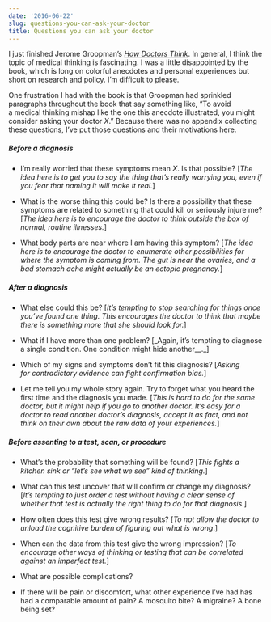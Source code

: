 ```yaml
---
date: '2016-06-22'
slug: questions-you-can-ask-your-doctor
title: Questions you can ask your doctor
---
```


I just finished Jerome Groopman's [_How Doctors Think_](https://en.wikipedia.org/wiki/How_Doctors_Think). In general, I think the topic of medical thinking is fascinating. I was a little disappointed by the book, which is long on colorful anecdotes and personal experiences but short on research and policy. I'm difficult to please.

One frustration I had with the book is that Groopman had sprinkled paragraphs throughout the book that say something like, "To avoid a medical thinking mishap like the one this anecdote illustrated, you might consider asking your doctor _X_." Because there was no appendix collecting these questions, I've put those questions and their motivations here.



##### Before a diagnosis







  * I'm really worried that these symptoms mean _X_. Is that possible? [_The idea here is to get you to say the thing that's really worrying you, even if you fear that naming it will make it real._]


  * What is the worse thing this could be? Is there a possibility that these symptoms are related to something that could kill or seriously injure me? [_The idea here is to encourage the doctor to think outside the box of normal, routine illnesses._]


  * What body parts are near where I am having this symptom? [_The idea here is to encourage the doctor to enumerate other possibilities for where the symptom is coming from. The gut is near the ovaries, and a bad stomach ache might actually be an ectopic pregnancy._]





##### After a diagnosis







  * What else could this be? [_It's tempting to stop searching for things once you've found one thing. This encourages the doctor to think that maybe there is something more that she should look for._]


  * What if I have more than one problem? [_Again, it's tempting to diagnose a single condition. One condition might hide another__._]


  * Which of my signs and symptoms don't fit this diagnosis? [_Asking for contradictory evidence can fight confirmation bias._]


  * Let me tell you my whole story again. Try to forget what you heard the first time and the diagnosis you made. [_This is hard to do for the same doctor, but it might help if you go to another doctor. It's easy for a doctor to read another doctor's diagnosis, accept it as fact, and not think on their own about the raw data of your experiences._]





##### Before assenting to a test, scan, or procedure







  * What's the probability that something will be found? [_This fights a kitchen sink or "let's see what we see" kind of thinking._]


  * What can this test uncover that will confirm or change my diagnosis? [_It's tempting to just order a test without having a clear sense of whether that test is actually the right thing to do for that diagnosis._]


  * How often does this test give wrong results? [_To not allow the doctor to unload the cognitive burden of figuring out what is wrong_.]


  * When can the data from this test give the wrong impression? [_To encourage other ways of thinking or testing that can be correlated against an imperfect test._]


  * What are possible complications?


  * If there will be pain or discomfort, what other experience I've had has had a comparable amount of pain? A mosquito bite? A migraine? A bone being set?

